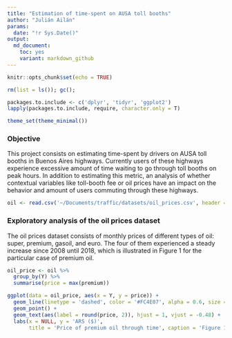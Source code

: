 ```yaml
---
title: "Estimation of time-spent on AUSA toll booths"
author: "Julián Ailán"
params:
  date: "!r Sys.Date()"
output:
  md_document:
    toc: yes
    variant: markdown_github
---
```


```r
knitr::opts_chunk$set(echo = TRUE)
```

```r
rm(list = ls()); gc();

packages.to.include <- c('dplyr', 'tidyr', 'ggplot2')
lapply(packages.to.include, require, character.only = T)

theme_set(theme_minimal())
```


### Objective
This project consists on estimating time-spent by drivers on AUSA toll booths in Buenos Aires highways. Currently users of these highways experience excessive amount of time waiting to go through toll booths on peak hours. In addition to estimating this metric, an analysis of whether contextual variables like toll-booth fee or oil prices have an impact on the behavior and amount of users commuting through these highways.

```r
oil <- read.csv('~/Documents/traffic/datasets/oil_prices.csv', header = T)
```


### Exploratory analysis of the oil prices dataset
The oil prices dataset consists of monthly prices of different types of oil: super, premium, gasoil, and euro. The four of them experienced a steady increase since 2008 until 2018, which is illustrated in Figure 1 for the particular case of premium oil.


```r
oil_price <- oil %>% 
  group_by(Y) %>%
  summarise(price = max(premium))

ggplot(data = oil_price, aes(x = Y, y = price)) + 
  geom_line(linetype = 'dashed', color = '#FC4E07', alpha = 0.6, size = 0.6) + 
  geom_point() + 
  geom_text(aes(label = round(price, 2)), hjust = 1, vjust = -0.48) +
  labs(x = NULL, y = 'ARS ($)', 
       title = 'Price of premium oil through time', caption = 'Figure 1')
```


